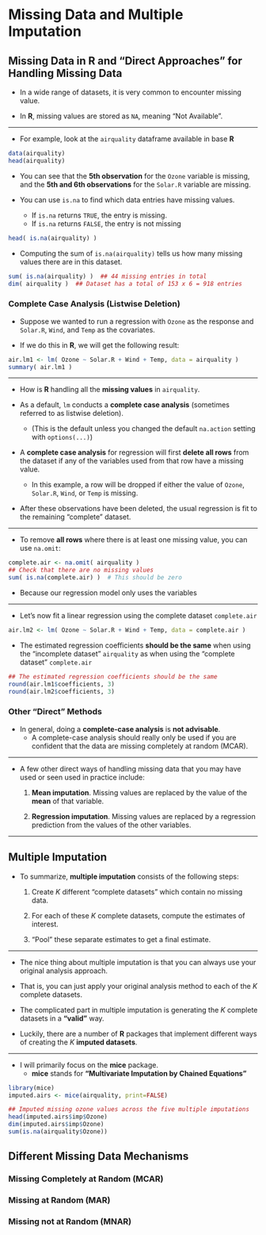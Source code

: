 # Missing Data and Multiple Imputation {#missing-data}

## Missing Data in R and "Direct Approaches" for Handling Missing Data

* In a wide range of datasets, it is very common to encounter missing value.

* In **R**, missing values are stored as `NA`, meaning "Not Available".

---

* For example, look at the `airquality` dataframe available in base **R**
```r
data(airquality)
head(airquality)
```

* You can see that the **5th observation** for the `Ozone` variable is missing,
and the **5th and 6th observations** for the `Solar.R` variable are missing.

* You can use `is.na` to find which data entries have missing values.
    + If `is.na` returns `TRUE`, the entry is missing.
    + If `is.na` returns `FALSE`, the entry is not missing
    
```r
head( is.na(airquality) )
```

* Computing the sum of `is.na(airquality)` tells us how many missing values there are in this dataset.
```r
sum( is.na(airquality) )  ## 44 missing entries in total
dim( airquality )  ## Dataset has a total of 153 x 6 = 918 entries
```

### Complete Case Analysis (Listwise Deletion)

* Suppose we wanted to run a regression with `Ozone` as the response and `Solar.R`,
`Wind`, and `Temp` as the covariates.

* If we do this in **R**, we will get the following result:
```r
air.lm1 <- lm( Ozone ~ Solar.R + Wind + Temp, data = airquality )
summary( air.lm1 )
```

---

* How is **R** handling all the **missing values** in `airquality`.

* As a default, `lm` conducts a **complete case analysis** (sometimes referred to as listwise deletion).
     + (This is the default unless you changed the default `na.action` setting with `options(...)`)

* A **complete case analysis** for regression will first **delete all rows** from the dataset if 
any of the variables used from that row have a missing value.
    + In this example, a row will be dropped if either the value of `Ozone`, `Solar.R`, `Wind`, or `Temp`
    is missing. 

* After these observations have been deleted, the usual regression is fit to the remaining "complete" dataset. 

---

* To remove **all rows** where there is at least one missing value, you can use
`na.omit`:
```r
complete.air <- na.omit( airquality )
## Check that there are no missing values
sum( is.na(complete.air) )  # This should be zero
```

* Because our regression model only uses the variables 


---

* Let's now fit a linear regression using the complete dataset `complete.air`
```r
air.lm2 <- lm( Ozone ~ Solar.R + Wind + Temp, data = complete.air )
```

* The estimated regression coefficients **should be the same** when using 
the "incomplete dataset" `airquality` as when using the "complete dataset" `complete.air`
```r
## The estimated regression coefficients should be the same
round(air.lm1$coefficients, 3)
round(air.lm2$coefficients, 3)
```

### Other "Direct" Methods

* In general, doing a **complete-case analysis** is **not advisable**.
    + A complete-case analysis should really only be used if you are confident that the data are missing 
      completely at random (MCAR).

---

* A few other direct ways of handling missing data that you may have used or seen used in practice include:
    1. **Mean imputation**. Missing values are replaced by the value of the **mean** of that variable.
    
    2. **Regression imputation**. Missing values are replaced by a regression prediction from 
    the values of the other variables.


---


## Multiple Imputation

* To summarize, **multiple imputation** consists of the following steps:
     1. Create $K$ different "complete datasets" which contain no missing data.
     
     2. For each of these $K$ complete datasets, compute the estimates of interest. 
     
     3. "Pool" these separate estimates to get a final estimate. 

---

* The nice thing about multiple imputation is that you can always
use your original analysis approach. 

* That is, you can just apply your original analysis method to each of the $K$ complete datasets.

* The complicated part in multiple imputation is generating the $K$ complete datasets in a **"valid"** way.

* Luckily, there are a number of **R** packages that implement different ways of creating
the $K$ **imputed datasets**.

---

* I will primarily focus on the **mice** package.
    + **mice** stands for **"Multivariate Imputation by Chained Equations"**


```r
library(mice)
imputed.airs <- mice(airquality, print=FALSE)
```


```r
## Imputed missing ozone values across the five multiple imputations
head(imputed.airs$imp$Ozone)
dim(imputed.airs$imp$Ozone)
sum(is.na(airquality$Ozone))
```



## Different Missing Data Mechanisms

### Missing Completely at Random (MCAR)

### Missing at Random (MAR)

### Missing not at Random (MNAR)





